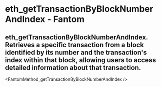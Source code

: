# eth_getTransactionByBlockNumberAndIndex - Fantom

## eth_getTransactionByBlockNumberAndIndex. Retrieves a specific transaction from a block identified by its number and the transaction's index within that block, allowing users to access detailed information about that transaction.


<FantomMethod_getTransactionByBlockNumberAndIndex />
